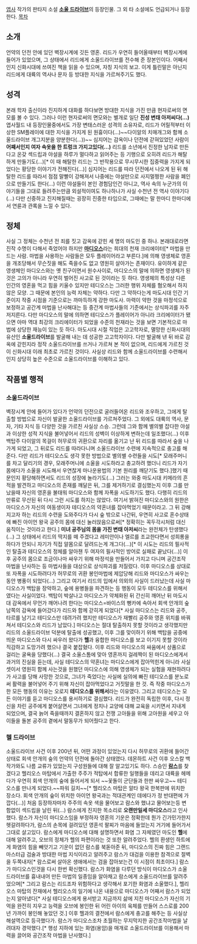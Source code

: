 [[엽사]] 작가의 판타지 소설 '''[[소울 드라이브]]'''의 등장인물.
그 외 타 소설에도 언급되거나 등장한다.
[[목차]]
== 소개 ==
언약의 던전 안에 있던 벽장시계에 깃든 영혼.
리드가 우연히 들어올때부터 벽장시계에 들어가 있었으며, 그 상태에서 리드에게 소울드라이브를 전수해 준 장본인이다. 어째서인지 신화시대에 쓰여진 책을 읽을 수 있으며, 자칭 지식의 보고. 이게 틀린말은 아닌지 리드에게 대륙의 역사나 문자 등 방대한 지식을 가르쳐주기도 했다.

== 성격 ==
본래 학자 출신이라 진지하게 대화를 하다보면 방대한 지식을 가진 만큼 현자로써의 면모를 볼 수 있다. 그러나 이런 현자로써의 면모와는 별개로 일단 '''진성 변태 아저씨다(...)''' 엽사월드 내 등장인물중에서도 가장 변태스러운 성격의 소유자로, 리드가 어릴적부터 이상한 SM플레이에 대한 지식을 가지게 된 원흉이다(...)~~다이알의 치매개그와 함께 소울드라이브 개그지분을 양분한다(...))~~ 심지어는 감옥이나 던전에 갇혀있었던 사람이 '''어째서인지 여자 속옷을 한 트렁크 가지고있다(...)''' 리드를 소년에서 진정한 남자로 만든다고 온갖 섹드립과 야설을 하루가 멀다하고 읽어주는 등 기행으로 오히려 리드가 해탈하게 만들기도(...)[* 이 때 해탈한 리드는 그 반작용으로 무시무시한 집중력을 가지게 되었다는 황당한 이야기가 전해진다(...)] 심지어는 리드를 따라 던전에서 나오게 된 뒤 해탈한 리드를 따라서 점점 말빨이 강해져서 나중에는 야설만으로 사지멀쩡한 사람을 폐인으로 만들기도 한다(...) 이런 야설들이 본인 경험담인건 아니고, 역사 속의 누군가의 이야기들을 그대로 들려주는만큼 외설적이여도 하나하나가 사실 수천년 전 역사 이야기다(...)
다만 신중하고 진지해질때는 굉장히 진중한 타입으로, 그때에는 말 한마디 한마디에서 연륜과 관록을 느낄 수 있다.

== 정체 ==
사실 그 정체는 수천년 전 죄를 짓고 감옥에 갇힌 세 명의 마도인 중 하나. 본래대로라면 진작 수명이 다해서 죽었어야 하지만 '''[[마디오스]]'''라는 희대의 천재 크리에이터[* 마법을 만드는 사람. 마법을 사용하는 사람들은 모두 플레이어라고 부른다.]에 의해 영생체로 영혼을 개조당해서 무슨짓을 해도 죽을수도 없고 영원히 살아가는 존재이다.
유이하게 같은 영생체인 마디오스와는 옛 친구이면서 원수사이로, 마디오스의 말에 의하면 영생체가 된 것은 고의가 아니라 우연히 벌어진 사고로 된 것이라는 듯 하다.
영생체의 특성상 다른 인간의 영혼을 먹고 힘을 키울수 있지만 테디오스는 그러한 행위 자체를 혐오해서 하지 않은 모양. 그 때문에 본인의 능력 자체는 약하다. 다만 그 약하다는게 마도시대 인간 기준이지 작중 시점을 기준으로는 까마득하게 강한 마도사. 마력이 약한 것을 마정석으로 보정하고 공간계 마법을 난사해대는 등 중간계 마법사들의 기준에서는 상식파괴를 자주 저지른다. 다만 마디오스의 말에 의하면 테디오스가 플레이어가 아니라 크리에이터가 됐으면 아마 역대 최강의 크리에이터가 되었을 수준의 천재라는 것을 보면 기본적으로 마법에 상당한 재능이 있는 듯 하다.
마도시대 시절 직업은 고고학자로, 멸망한 신화시대의 유산인 '''소울드라이브'''를 발굴해 내는 데 성공한 고고학자이다. 다만 발굴해 낸 뒤 바로 감옥에 갇힌지라 정작 소울드라이브를 쓰거나 가르쳐 본 적이 없으며, 리드에게 가르친 것이 신화시대 이래 최초로 가르친 것이다. 사실상 리드와 함께 소울드라이브를 수련해서인지 상당히 높은 수준으로 소울드라이브를 이해하고 있다.

== 작품별 행적 ==
=== 소울드라이브 ===
벽장시계 안에 들어가 있다가 언약의 던전으로 굴러들어온 리드와 조우하고, 그에게 탈출할 방법으로 자신이 발굴한 소울드라이브를 가르쳐주었다. 그 외에도 대륙의 역사, 문자, 기타 지식 등 다양한 것을 가르친 사실상 스승. 그런데 그와 함께 별의별 잡다한 야설과 이상한 성적 지식을 불어넣어서 리드의 성벽이 이상하게 변하는데 일조했다(...)
이후 백탑주 다이알의 목걸이 허무로의 귀환으로 자리를 옮기고 난 뒤 리드를 따라서 숲을 나가게 되었고, 그 뒤로도 리드를 따라다니며 소울드라이브 수련에 지속적으로 충고를 해 준다. 다만 리드가 테디오스도 생각 못한 방법으로 별의별 수련들을 시도[* 모래주머니를 차고 달리기의 경우, 모래주머니에 소울을 시도하라고 충고하려 했더니 리드가 자기 몸에다가 소울을 시도해서 우연찮게 마나운용법의 기본 원리를 깨닫기도 했다.]했기 때문인지 황당해하면서도 리드의 성장에 놀라기도(...)
그러는 와중 마도시대 키메라의 흔적을 발견하고 마디오스의 존재를 꺠달은 뒤, 그를 제거하기로 결심했는지 이후 그를 만났을때 자신의 영혼을 불태워 마디오스와 함께 자폭을 시도하기도 했다. 다행히 리드의 만류로 무산된 뒤 다시 그런 시도를 하지는 않았다. 여기서 밝혀진 마디오스와의 원한은 마디오스가 자신의 여동생이자 테디오스의 약혼녀를 잡아먹었기 때문이라고.
그 뒤 강해지고자 하는 리드의 수련을 도와주다가 다시 숲 밖으로 나간뒤, 우연히 사고로 혼수상태에 빠진 아이언 왕국 공주의 몸에 대신 눌러앉음으로써[* 정확히는 꼭두각시처럼 대신 움직이는 것이라고 한다.] '''미녀 공주님의 몸을 가진 변태 아저씨'''라는 완전체가 탄생했다(...) 그 상태에서 리드의 딱지를 떼 주겠다고 레미안이나 엘르를 조교한다면서 성희롱을 하다가 안되니 자기가 직접 알몸으로 달려드는게 개그다(...)[* 이 시도는 리드의 필사적인 탈출과 테디오스의 정체를 알아챈 두 여자의 필사적인 방어로 실패로 끝났다(...)] 이후 공주의 몸으로 조금이나마 싸우기 위해 마정석을 만들어서 가지고 다니며 공간조작 마법을 난사하는 등 마법사들을 대상으로 상식파괴를 저질렀다.
이후 마디오스를 상대로 또 자폭을 시도하려다가 허무로의 귀환 봉인마법에 제압당해 리드와 마디오스가 싸우는 동안 병풍이 되었다(...) 그리고 여기서 리드의 입에서 의외의 사실이 드러났는데 사실 마디오스가 백탑을 장악하고, 숲에 용병들을 파견하는 등 행동이 모두 테디오스를 위해서였다는 사실이었다.
백탑이 박살나고 마디오스가 약체화된 뒤 간신히 깨어난 뒤 마도시대 감옥에서 무언가 깨어나려 한다는 마디오스=바이스의 뻥카에 속아서 회색 안개의 숲 남쪽의 감옥에 들어갔다가 리드와 함께 갇히게 되었다[* 사실 마디오스는 리드와 공주, 타르를 남기고 테디오스만 데려가려 했지만 테디오스가 재빨리 공주와 영혼 위치를 바꿔쳐서 테디오스와 리드가 남았다.] 마디오스는 절대 탈출하지 못할 것이라고 생각했지만 리드의 소울드라이브 덕분에 탈출에 성공했고, 이후 그를 맞이하기 위해 백탑을 공중에 띄운 마디오스와 다시 싸우러 왔다가 '''헬'''과 융합한 마디오스를 보고 이기지 못할 것이라 직감하고 도망가려 했으나 결국 붙잡혔다. 이후 리드와 마디오스의 싸움에서 상품으로 걸리는 굴욕을 당했다(...)
결국 소울스톰에 맞아 영혼까지 걸레짝이 된 마디오스에게서 과거의 진실을 듣는데, 사실 테디오스의 약혼녀는 마디오스에게 잡아먹힌게 아니라 사실 셋이서 영원히 함께 사는것을 원했던 마디오스에 의해 영생체가 되는 실험을 재현하려다가 사고를 당해 사망한 것으로, 그녀가 죽었다는 사실에 실의에 빠진 테디오스를 분노로써 활력을 불어넣어 주기 위해 자신이 잡아먹었다고 거짓말을 한 것. 즉 작중 마디오스가 한 모든 행동의 이유는 오로지 '''테디오스를 위해서'''라는 이유였다. 그리고 테디오스는 모든 이야기를 듣고 마디오스를 용서하기로 결심했다.
리드가 완전히 독립한 이후, 다시 정신을 차린 공주에게 붙어살면서 그녀에게 정치나 교양에 대해 교육을 시키면서 지내게 되었으며, 결국 늙어 죽을때까지 결혼하지 않고 전쟁 고아들을 위해 고아원을 세우고 아이들을 돌본 공주의 곁에서 말동무가 되어줬다고 한다.

=== 헬 드라이브 ===
소울드라이브 사건 이후 200년 뒤, 어떤 과정이 있었는지 다시 허무로의 귀환에 들어간 상태로 회색 안개의 숲의 언약의 던전에 돌아간 상태였다. 데몬하트 사건 이후 오스칼 백작가와도 나름 교류가 있었는지 구성원들에 대해 잘 알고있기도 하다.
스승인 '''[[람스]]'''를 찾겠다고 헬리오스 마탑에서 가출한 주주가 적탑에서 합류한 일행들을 데리고 대륙을 헤메다가 우연히 회색 안개의 숲에 들어서게 되서 ~~꽃돌이 군단들과 한판 싸우고~~ 테디오스를 만나게 되었다.~~파워 길치~~[* 헬리오스 마탑은 알타 왕국 한복판에 위치한 장소다. 회색 안개의 숲이 위치한 아이언 왕국과는 적대관계인 데에다가 정 반대편에 가깝다(...)]
처음 등장하자마자 주주의 속옷 색을 물어보고 람스와 했냐고 물어보는등 변함없이 섹드립을 날린 뒤(...) 람스에게 진지한 목소리로 '''오랜만일세 마디오스'''라고 인사했다.
람스가 자신이 마디오스임을 부정하자 영혼의 기운은 정확한데 뭔가 긴가민가한지 헷갈려하다가, 람스의 손목에 걸려있던 영혼석 팔찌가 마음에 들었는지 거기에 들어가서 그대로 살고있다. 람스에게 마디오스에 대해 설명하면서 화염 그 자체였던 마도인 '''헬'''에 대해 알려주고, 오브의 정체가 헬의 파편이라는 것 또한 알려주었다.
헬의 환생인 하트에게 화염의 힘을 빼앗기고 기운이 없던 람스를 북돋아준 뒤, 마디오스의 진짜 힘은 그랜드마스터급 검술과 방대한 마법 지식이라고 알려주고 람스가 대검을 이용한 참격으로 절벽을 두쪽내자[* 람스로써 살아온 생애에서는 검을 잡아보는건 이 시점이 최초이다.] 람스가 마디오스인것을 다시 한번 확신했다.
람스가 화염을 다루던 방식이 마디오스가 소울드라이브를 흉내내어 만든 마법의 일종임을 알아채고 람스에게 소울드라이브를 알려주었으며[* 그리고 람스는 리드조차 위험하다고 생각해서 포기한 화염과 소울했다.], 헬리오스 마탑의 잔재에서 헬리오스의 일기에 나온 내용으로 마디오스가 어째서 람스가 되었는지 알아냈다[* 사실 테디오스에게 용서받고 지금까지 삶에 지친 마디오스가 자신의 기억을 완전히 지우고 능력을 오브에 봉인한 뒤 어린 아이의 육체를 만들어 스스로를 200년 가까이 봉인해 놓았던 것.] 이후 헬과의 결전에서 람스에게 충고를 해주는 등 사실상 해설역으로 등극했다가. 람스가 마디오스조차 초월하는 무지막지한 공간조작마법을 날려대자 경악했다.[* 행성 지하에 있는 화염(용암)을 매개로 소울드라이브를 이용해서 마력을 끌어와 공간조작 마법을 난사했다.]
